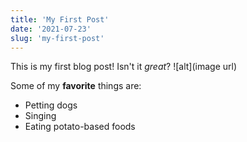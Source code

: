 ```yaml
---
title: 'My First Post'
date: '2021-07-23'
slug: 'my-first-post'
---
```


This is my first blog post! Isn't it _great_?
![alt](image url)

Some of my **favorite** things are:

- Petting dogs
- Singing
- Eating potato-based foods
